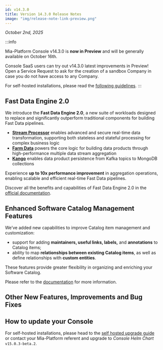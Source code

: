 ```yaml
---
id: v14.3.0
title: Version 14.3.0 Release Notes
image: "img/release-note-link-preview.png"
---
```



_October 2nd, 2025_

:::info

Mia-Platform Console v14.3.0 is **now in Preview** and will be generally available on October 16th.

Console SaaS users can try out v14.3.0 latest improvements in Preview! Open a Service Request to ask for the creation of a sandbox Company in case you do not have access to any Company.

For self-hosted installations, please read the [following guidelines](#how-to-update-your-console).
:::

## Fast Data Engine 2.0

We introduce the **Fast Data Engine 2.0**, a new suite of workloads designed to replace and significantly outperform traditional components for building Fast Data pipelines.

- **[Stream Processor](/docs/products/fast_data/fast_data_engine_v2/stream_processor/overview)** enables advanced and secure real-time data transformation, supporting both stateless and stateful processing for complex business logic
- **[Farm Data](/docs/products/fast_data/fast_data_engine_v2/farm_data/overview)** powers the core logic for building data products through high-performance multiple data stream aggregation
- **[Kango](/docs/products/fast_data/fast_data_engine_v2/kango/overview)** enables data product persistence from Kafka topics to MongoDB collections

Experience **up to 10x performance improvement** in aggregation operations, enabling scalable and efficient real-time Fast Data pipelines.

Discover all the benefits and capabilities of Fast Data Engine 2.0 in the [official documentation](/docs/products/fast_data/fast_data_engine_v2/overview).

## Enhanced Software Catalog Management Features

We’ve added new capabilities to improve Catalog item management and customization:

- support for adding **maintainers, useful links, labels,** and **annotations** to Catalog items;
- ability to map **relationships between existing Catalog items**, as well as define relationships with **custom entities**.

These features provide greater flexibility in organizing and enriching your Software Catalog.

Please refer to the [documentation](/docs/products/software-catalog/basic-concepts/items-relationships) for more information.

## Other New Features, Improvements and Bug Fixes

<Accordion data={dataAccordion} />

## How to update your Console

For self-hosted installations, please head to the [self hosted upgrade guide](/docs/infrastructure/self-hosted/installation-chart/how-to-upgrade) or contact your Mia-Platform referent and upgrade to _Console Helm Chart_ `v15.0.3-beta.2`.
